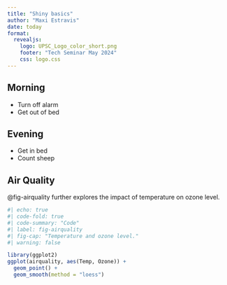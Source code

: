 ```yaml
---
title: "Shiny basics"
author: "Maxi Estravis"
date: today
format:
  revealjs:
    logo: UPSC_Logo_color_short.png
    footer: "Tech Seminar May 2024"
    css: logo.css
---
```


## Morning
- Turn off alarm
- Get out of bed

## Evening
- Get in bed
- Count sheep

## Air Quality

@fig-airquality further explores the impact of temperature on ozone level.

```r
#| echo: true
#| code-fold: true
#| code-summary: "Code"
#| label: fig-airquality
#| fig-cap: "Temperature and ozone level."
#| warning: false

library(ggplot2)
ggplot(airquality, aes(Temp, Ozone)) + 
  geom_point() + 
  geom_smooth(method = "loess")
```
